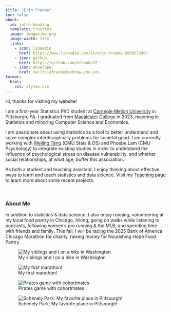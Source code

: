```yaml
---
title: "Erin Franke"
toc: false
about:
  id: intro-heading
  template: trestles
  image: images/me.png
  image-width: 17em
  links:
    - icon: linkedin
      href: https://www.linkedin.com/in/erin-franke-693057200/
    - icon: github
      href: https://github.com/efranke22
    - icon: envelope
      href: mailto:efranke@andrew.cmu.edu
format:
  html:
    css: styles.css
---
```


::: {#intro-heading}
Hi, thanks for visiting my website!

I am a first-year Statistics PhD student at [Carnegie Mellon University](https://www.cmu.edu/dietrich/statistics-datascience/index.html) in Pittsburgh, PA. I graduated from [Macalester College](https://www.macalester.edu/mscs/) in 2023, majoring in Statistics and minoring Computer Science and Economics.

I am passionate about using statistics as a tool to better understand and solve complex interdisciplinary problems for societal good. I am currently working with [Weijing Tang](https://sites.google.com/andrew.cmu.edu/weijingtang/home?authuser=0) (CMU Stats & DS) and Phoebe Lam (CMU Psychology) to integrate existing studies in order to understand the influence of psychological stress on disease vulnerability, and whether social relationships, at what age, buffer this association.

As both a student and teaching assistant, I enjoy thinking about effective ways to learn and teach statistics and data science. Visit my [Teaching](https://efranke22.github.io/teaching.html) page to learn more about some recent projects.


<br>
:::

### About Me

In addition to statistics & data science, I also enjoy running, volunteering at my local food pantry in Chicago, hiking, going on walks while listening to podcasts, following women's pro running & the MLB, and spending time with friends and family. This fall, I will be racing the 2025 Bank of America Chicago Marathon for charity, raising money for Nourishing Hope Food Pantry.

::: {layout-nrow="2"}
![My siblings and I on a hike in Washington](images/fam.png)

![My first marathon!](images/marathon.png)

![Pirates game with cohortmates](images/pirate.png)

![Schenely Park: My favorite place in Pittsburgh!](images/schenely.png)
:::
